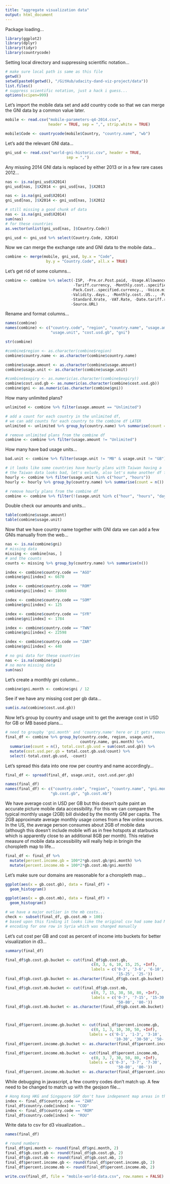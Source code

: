 ```yaml
---
title: "aggregate visualization data"
output: html_document
---
```




Package loading...
```r
library(ggplot2)
library(dplyr)
library(tidyr)
library(countrycode)
```


Setting local directory and suppressing scientific notation...
```r
# make sure local path is same as this file
getwd()
setwd(paste0(getwd(), "/GitHub/udacity-dand-viz-project/data"))
list.files()
# suppress scientific notation, just a hack i guess...
options(scipen=999)
```


Let's import the mobile data set and add country code so that we can merge the GNI data by a common value later.
```r
mobile <- read.csv("mobile-parameters-q4-2014.csv",
                   header = TRUE, sep = ",", strip.white = TRUE)

mobile$Code <- countrycode(mobile$Country, "country.name", "wb")
```


Let's add the relevant GNI data...
```r
gni_usd <- read.csv("world-gni-historic.csv", header = TRUE,
                           sep = ",")
```


Any missing 2014 GNI data is replaced by either 2013 or in a few rare cases 2012...
```r
nas <- is.na(gni_usd$X2014)
gni_usd[nas, ]$X2014 <- gni_usd[nas, ]$X2013

nas <- is.na(gni_usd$X2014)
gni_usd[nas, ]$X2014 <- gni_usd[nas, ]$X2012

# still missing a good chunk of data
nas <- is.na(gni_usd$X2014)
sum(nas)
# for these countries
as.vector(unlist(gni_usd[nas, ]$Country.Code))

gni_usd <- gni_usd %>% select(Country.Code, X2014)
```


Now we can merge the exchange rate and GNI data to the mobile data...
```r
combine <- merge(mobile, gni_usd, by.x = "Code",
                  by.y = "Country.Code", all.x = TRUE)
```


Let's get rid of some columns...
```r
combine <- combine %>% select(-ISP, -Pre.or.Post.paid, -Usage.Allowance..MB.,
                              -Tariff.currency, -Monthly.cost..specified.currency.,
                             -Pack.Cost..specified.currency., -Voice.mins.included.,
                             -Validity..days., -Monthly.cost..US.., -Pack.Cost..US..,
                             -Standard.Xrate, -VAT.Rate, -Date.tariff.recorded,
                             -Source.URL)
```


Rename and format columns...
```r
names(combine)
names(combine) <- c("country.code", "region", "country.name", "usage.amount",
                    "usage.unit", "cost.usd.gb", "gni")

str(combine)

#combine$region <- as.character(combine$region)
combine$country.name <- as.character(combine$country.name)

combine$usage.amount <- as.character(combine$usage.amount)
combine$usage.unit <- as.character(combine$usage.unit)

#combine$expiry <- as.numeric(as.character(combine$expiry))
combine$cost.usd.gb <- as.numeric(as.character(combine$cost.usd.gb))
combine$gni <- as.numeric(as.character(combine$gni))
```


How many unlimited plans?
```r
unlimited <- combine %>% filter(usage.amount == "Unlimited")

# add a count for each country in the unlimited df,
# we can add counts for each country to the combine df LATER
unlimited <- unlimited %>% group_by(country.name) %>% summarise(count = n())

# remove unlimited plans from the combine df
combine <- combine %>% filter(usage.amount != "Unlimited")
```


How many have bad usage units...
```r
bad.unit <- combine %>% filter(usage.unit != "MB" & usage.unit != "GB")

# it looks like some countries have hourly plans with Taiwan having a 'days' plan
# the Taiwan data looks bad, let's exlude, also let's make another df for hourly plans
hourly <- combine %>% filter(usage.unit %in% c("hour", "hours"))
hourly <- hourly %>% group_by(country.name) %>% summarise(count = n())

# remove hourly plans from the combine df
combine <- combine %>% filter(!(usage.unit %in% c("hour", "hours", "days")))
```


Double check our amounts and units...
```r
table(combine$usage.amount)
table(combine$usage.unit)
```


Now that we have country name together with GNI data we can add a few GNIs manually from the web...
```r
nas <- is.na(combine$gni)
# missing data
missing <- combine[nas, ]
# and the counts
counts <- missing %>% group_by(country.name) %>% summarise(n())

index <- combine$country.code == "AGO"
combine$gni[index] <- 6670

index <- combine$country.code == "ROM"
combine$gni[index] <- 18060

index <- combine$country.code == "SOM"
combine$gni[index] <- 125

index <- combine$country.code == "SYR"
combine$gni[index] <- 1784

index <- combine$country.code == "TWN"
combine$gni[index] <- 22598

index <- combine$country.code == "ZAR"
combine$gni[index] <- 440

# no gni data for these countries
nas <- is.na(combine$gni)
# no more missing data
sum(nas)
```


Let's create a monthly gni column...
```r
combine$gni.month <- combine$gni / 12
```


See if we have any missing cost per gb data...
```r
sum(is.na(combine$cost.usd.gb))
```


Now let's group by country and usage unit to get the average cost in USD for GB or MB based plans...
```r
# need to groupby 'gni.month' and 'country.name' here or it gets removed in the chain
final_df <- combine %>% group_by(country.code, region, usage.unit,
                                 country.name, gni.month) %>%
  summarise(count = n(), total.cost.gb.usd = sum(cost.usd.gb)) %>%
  mutate(cost.usd.per.gb = total.cost.gb.usd/count) %>%
  select(-total.cost.gb.usd, -count)
```


Let's spread this data into one row per country and name accordingly...
```r
final_df <- spread(final_df, usage.unit, cost.usd.per.gb)

names(final_df)
names(final_df) <- c("country.code", "region", "country.name", "gni.month",
                    "gb.cost.gb", "gb.cost.mb")
```


We have average cost in USD per GB but this doesn't quite paint an accurate picture mobile data accessibility.  For this we can compare the typical monthly usage (2GB) bill divided by the montly GNI per capita.  The 2GB approximate average monthly usage comes from a few online sources.  In the US, the average person consumes about 2GB of mobile data (although this doesn't include mobile wifi as in free hotspots at starbucks which is apparently close to an additional 8GB per month). This relative measure of mobile data accessibility will really help in bringin the choropleth map to life...
```r
final_df <- final_df %>%
  mutate(percent.income.gb = 100*2*gb.cost.gb/gni.month) %>%
  mutate(percent.income.mb = 100*2*gb.cost.mb/gni.month)
```


Let's make sure our domains are reasonable for a choropleth map...
```r
ggplot(aes(x = gb.cost.gb), data = final_df) +
  geom_histogram()

ggplot(aes(x = gb.cost.mb), data = final_df) +
  geom_histogram()

# we have a major outlier in the mb costs...
check <- subset(final_df, gb.cost.mb > 100)
# based upon this finding it looks like the original csv had some bad MB to GB
# encoding for one row in Syria which was changed manually
```


Let's cut cost per GB and cost as percent of income into buckets for better visualization in d3...
```r
summary(final_df)

final_df$gb.cost.gb.bucket <- cut(final_df$gb.cost.gb,
                                      c(0, 3, 6, 10, 15, 25, +Inf),
                                      labels = c('0-3', '3-6', '6-10', '10-15',
                                                 '15-25', '25-'))
final_df$gb.cost.gb.bucket <- as.character(final_df$gb.cost.gb.bucket)

final_df$gb.cost.mb.bucket <- cut(final_df$gb.cost.mb,
                                      c(0, 7, 15, 30, 50, 80, +Inf),
                                      labels = c('0-7', '7-15', '15-30', '30-50',
                                                 '50-80', '80-'))
final_df$gb.cost.mb.bucket <- as.character(final_df$gb.cost.mb.bucket)



final_df$percent.income.gb.bucket <- cut(final_df$percent.income.gb,
                                      c(0, 1, 3, 10, 30, 50, +Inf),
                                     labels = c('0-1', '1-3', '3-10',
                                                '10-30', '30-50', '50-'))
final_df$percent.income.gb.bucket <- as.character(final_df$percent.income.gb.bucket)

final_df$percent.income.mb.bucket <- cut(final_df$percent.income.mb,
                                      c(0, 3, 7, 30, 50, 80, +Inf),
                                     labels = c('0-3', '3-7', '7-30', '30-50',
                                                 '50-80', '80-'))
final_df$percent.income.mb.bucket <- as.character(final_df$percent.income.mb.bucket)
```


While debugging in javascript, a few country codes don't match up.  A few need to be changed to match up with the geojson file...
```r
# Hong Kong HKG and Singapore SGP don't have indepenent map areas in the geojson file...
index <- final_df$country.code == "ZAR"
final_df$country.code[index] <- "COD"
index <- final_df$country.code == "ROM"
final_df$country.code[index] <- "ROU"
```


Write data to csv for d3 visualization...
```r
names(final_df)

# round numbers
final_df$gni.month <- round(final_df$gni.month, 2)
final_df$gb.cost.gb <- round(final_df$gb.cost.gb, 2)
final_df$gb.cost.mb <- round(final_df$gb.cost.mb, 2)
final_df$percent.income.gb <- round(final_df$percent.income.gb, 2)
final_df$percent.income.mb <- round(final_df$percent.income.mb, 2)

write.csv(final_df, file = "mobile-world-data.csv", row.names = FALSE)
```
